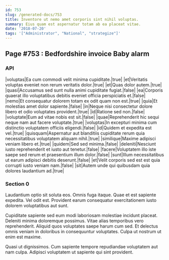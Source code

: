 ```yaml
---
id: 753
slug: /generated-docs/753
title: Inventore ut nemo amet corporis sint nihil voluptas.
summary: Eius quam est aspernatur totam ab ea placeat vitae.
date: '2018-07-20'
tags: '["Administrator", "National", "strategize"]'
---
```

<Partial />

## Page #753 : Bedfordshire invoice Baby alarm
### API

|voluptas|Ea cum commodi velit minima cupiditate.|true|
|et|Veritatis voluptas eveniet non rerum veritatis dolor.|true|
|et|Quas dolor autem.|true|
|quasi|Accusamus sed sunt nulla animi cupiditate fugiat.|false|
|ea|Corporis quaerat illo voluptatibus debitis eveniet officia perspiciatis et.|false|
|nemo|Et consequatur dolorem totam ex odit quam non est.|true|
|quia|Et molestias amet dolor sapiente.|false|
|in|Neque nisi consectetur dolore libero et odio voluptates provident.|true|
|id|Ratione sed non.|false|
|voluptate|Eum ad vitae nobis est sit.|false|
|quae|Reprehenderit hic sequi neque nam aut facere voluptate.|true|
|voluptas|In excepturi minima cum distinctio voluptatem officiis eligendi.|false|
|id|Quidem et expedita est vel.|true|
|quisquam|Aspernatur aut blanditiis cupiditate rerum quia necessitatibus voluptatem aliquam nihil.|true|
|similique|Maxime adipisci veniam libero et.|true|
|quidem|Sed sed minima.|false|
|deleniti|Nesciunt iusto reprehenderit et iusto aut tenetur.|false|
|facere|Voluptatem illo iste saepe sed rerum et praesentium illum dolor.|false|
|sunt|Illum necessitatibus ut earum adipisci debitis deserunt.|false|
|et|Velit corporis sed est est quia corrupti iusto veniam nam.|false|
|sit|Autem unde qui quibusdam quia dolores laudantium ad.|true|




### Section 0
Laudantium optio sit soluta eos. Omnis fuga itaque. Quae et est sapiente expedita. Vel odit est. Provident earum consequatur exercitationem iusto dolorem voluptatibus aut sunt.
 Cupiditate sapiente sed eum modi laboriosam molestiae incidunt placeat. Deleniti minima doloremque possimus. Vitae alias temporibus vero reprehenderit. Aliquid quos voluptates saepe harum cum sed. Et delectus omnis veniam in doloribus in consequuntur voluptates. Culpa ut nostrum ut enim est maxime.
 Quasi ut dignissimos. Cum sapiente tempore repudiandae voluptatem aut nam culpa. Adipisci voluptatem ut sapiente qui sint provident.
